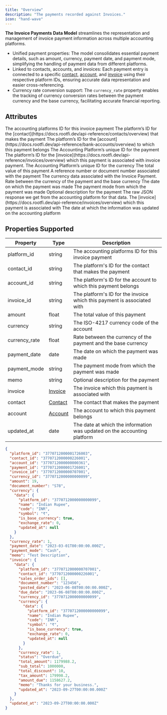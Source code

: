 ```yaml
---
title: "Overview"
description: "The payments recorded against Invoices."
icon: "hand-wave"
---
```


**The Invoice Payments Data Model** streamlines the representation and management of invoice payment information across multiple accounting platforms.

- Unified payment properties: The model consolidates essential payment details, such as amount, currency, payment date, and payment mode, simplifying the handling of payment data from different platforms.
- Linked to contacts, accounts, and invoices: Each payment entry is connected to a specific [contact](/docs/contacts), [account](/docs/accounts), and [invoice](/docs/invoices) using their respective platform IDs, ensuring accurate data representation and easier cross-referencing.
- Currency rate conversion support: The `currency_rate` property enables the tracking of currency conversion rates between the payment currency and the base currency, facilitating accurate financial reporting.

## Attributes

<ResponseField name="platform_id" type="string" required>
  The accounting platforms ID for this invoice payment
</ResponseField>

<ResponseField name="contact_id" type="string">
  The platform’s ID for the [contact](https://docs.rootfi.dev/api-reference/contacts/overview) that makes the payment
</ResponseField>

<ResponseField name="account_id" type="string">
  The platform’s ID for the [account](https://docs.rootfi.dev/api-reference/bank-accounts/overview) to which this payment belongs
</ResponseField>

<ResponseField name="payment_id" type="string">
  The Accounting Platform’s unique ID for the payment
</ResponseField>

<ResponseField name="invoice_id" type="string">
  The platform’s ID for the [invoice](https://docs.rootfi.dev/api-reference/invoices/overview) which this payment is associated with invoice payment.
</ResponseField>

<ResponseField name="currency_id" type="string">
  The Accounting Platform’s unique ID for the currency
</ResponseField>

<ResponseField name="amount" type="float">
  The total value of this payment
</ResponseField>

<ResponseField name="document_number" type="string">
  A reference number or document number associated with the payment
</ResponseField>

<ResponseField name="currency" type="Object">
  The currency data associated with the Invoice Payment.
  <Expandable title="properties">
    <ResponseField name="data" type="Object">
      <Expandable title="properties">
        <Snippet file="currency_snippet.mdx" />
      </Expandable>
    </ResponseField>
  </Expandable>
</ResponseField>

<ResponseField name="currency_rate" type="float">
  Rate between the currency of the payment and the base currency
</ResponseField>

<ResponseField name="payment_date" type="date">
  The date on which the payment was made
</ResponseField>

<ResponseField name="payment_mode" type="string">
  The payment mode from which the payment was made
</ResponseField>

<ResponseField name="memo" type="string" optional>
  Optional description for the payment
</ResponseField>

<ResponseField name="raw_data" type="object">
  The raw JSON response we get from the accounting platform for that data.
</ResponseField>

<ResponseField name="invoice" type="Invoice">
  The [invoice](https://docs.rootfi.dev/api-reference/invoices/overview) which this payment is associated with
  <Expandable title="properties">
    <ResponseField name="data" type="Object">
      <Expandable title="properties">
        <Snippet file="invoice_snippet.mdx" />
      </Expandable>
    </ResponseField>
  </Expandable>
</ResponseField>

<ResponseField name="updated_at" type="date">
  The date at which the information was updated on the accounting platform
</ResponseField>

## Properties Supported

| Property      | Type                      | Description                                                              |
| ------------- | ------------------------- | ------------------------------------------------------------------------ |
| platform_id   | string                    | The accounting platforms ID for this invoice payment                     |
| contact_id    | string                    | The platform's ID for the contact that makes the payment                 |
| account_id    | string                    | The platform's ID for the account to which this payment belongs          |
| invoice_id    | string                    | The platform's ID for the invoice which this payment is associated with  |
| amount        | float                     | The total value of this payment                                          |
| currency      | string                    | The ISO-4217 currency code of the account                                |
| currency_rate | float                     | Rate between the currency of the payment and the base currency           |
| payment_date  | date                      | The date on which the payment was made                                   |
| payment_mode  | string                    | The payment mode from which the payment was made                         |
| memo          | string                    | Optional description for the payment                                     |
| invoice       | [Invoice](/docs/invoices) | The invoice which this payment is associated with                        |
| contact       | [Contact](/docs/contacts) | The contact that makes the payment                                       |
| account       | [Account](/docs/accounts) | The account to which this payment belongs                                |
| updated_at    | date                      | The date at which the information was updated on the accounting platform |

<ResponseExample name="The Bank Transaction Object" >

```json The Invoice Payments Response Object
{
  "platform_id": "3770712000001726003",
  "contact_id": "3770712000000226001",
  "account_id": "3770712000000000361",
  "payment_id": "3770712000001726001",
  "invoice_id": "3770712000000707001",
  "currency_id": "3770712000000000099",
  "amount": 19,
  "document_number": "S78",
  "currency": {
    "data": {
      "platform_id": "3770712000000000099",
      "name": "Indian Rupee",
      "code": "INR",
      "symbol": "₹",
      "is_base_currency": true,
      "exchange_rate": 0,
      "updated_at": null
    }
  },
  "currency_rate": 1,
  "payment_date": "2023-03-01T00:00:00.000Z",
  "payment_mode": "Cash",
  "memo": "Test Description",
  "invoice": {
    "data": {
      "platform_id": "3770712000000707001",
      "contact_id": "3770712000000226001",
      "sales_order_ids": [],
      "document_number": "123456",
      "posted_date": "2023-06-08T00:00:00.000Z",
      "due_date": "2023-06-08T00:00:00.000Z",
      "currency_id": "3770712000000000099",
      "currency": {
        "data": {
          "platform_id": "3770712000000000099",
          "name": "Indian Rupee",
          "code": "INR",
          "symbol": "₹",
          "is_base_currency": true,
          "exchange_rate": 0,
          "updated_at": null
        }
      },
      "currency_rate": 1,
      "status": "Overdue",
      "total_amount": 1179988.2,
      "sub_total": 1000000,
      "total_discount": 10,
      "tax_amount": 179998.2,
      "amount_due": 1158627.2,
      "memo": "Thanks for your business.",
      "updated_at": "2023-09-27T00:00:00.000Z"
    }
  },
  "updated_at": "2023-09-27T00:00:00.000Z"
}
```

</ResponseExample>
